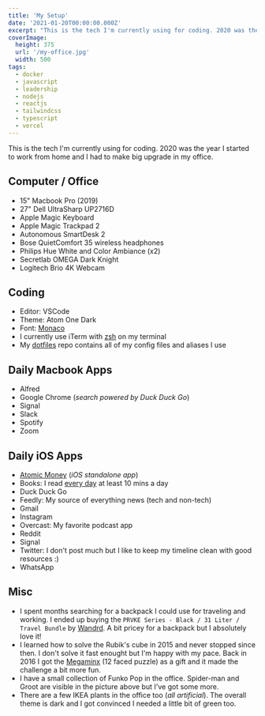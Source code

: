 ```yaml
---
title: 'My Setup'
date: '2021-01-20T00:00:00.000Z'
excerpt: "This is the tech I'm currently using for coding. 2020 was the year I started to work from home so I needed some upgrade in my work environment."
coverImage:
  height: 375
  url: '/my-office.jpg'
  width: 500
tags:
  - docker
  - javascript
  - leadership
  - nodejs
  - reactjs
  - tailwindcss
  - typescript
  - vercel
---
```


This is the tech I'm currently using for coding.
2020 was the year I started to work from home and I had to make big upgrade in my office.

## Computer / Office

- 15" Macbook Pro (2019)
- 27" Dell UltraSharp UP2716D
- Apple Magic Keyboard
- Apple Magic Trackpad 2
- Autonomous SmartDesk 2
- Bose QuietComfort 35 wireless headphones
- Philips Hue White and Color Ambiance (x2)
- Secretlab OMEGA Dark Knight
- Logitech Brio 4K Webcam

## Coding

- Editor: VSCode
- Theme: Atom One Dark
- Font: [Monaco](https://en.wikipedia.org/wiki/Monaco_(typeface))
- I currently use iTerm with [zsh](https://ohmyz.sh/) on my terminal
- My [dotfiles](https://github.com/mersocarlin/dotfiles) repo contains all of my config files and aliases I use

## Daily Macbook Apps

- Alfred
- Google Chrome (_search powered by Duck Duck Go_)
- Signal
- Slack
- Spotify
- Zoom

## Daily iOS Apps

- [Atomic Money](https://atomicmoney.app/) (_iOS standalone app_)
- Books: I read [every day](/blog/2020-in-review#audiobooks) at least 10 mins a day
- Duck Duck Go
- Feedly: My source of everything news (tech and non-tech)
- Gmail
- Instagram
- Overcast: My favorite podcast app
- Reddit
- Signal
- Twitter: I don't post much but I like to keep my timeline clean with good resources :)
- WhatsApp

## Misc

- I spent months searching for a backpack I could use for traveling and working. I ended up buying the `PRVKE Series - Black / 31 Liter / Travel Bundle` by [Wandrd](https://eu.wandrd.com/). A bit pricey for a backpack but I absolutely love it!
- I learned how to solve the Rubik's cube in 2015 and never stopped since then. I don't solve it fast enought but I'm happy with my pace. Back in 2016 I got the [Megaminx](https://en.wikipedia.org/wiki/Megaminx) (12 faced puzzle) as a gift and it made the challenge a bit more fun.
- I have a small collection of Funko Pop in the office. Spider-man and Groot are visible in the picture above but I've got some more.
- There are a few IKEA plants in the office too (_all artificial_). The overall theme is dark and I got convinced I needed a little bit of green too.
